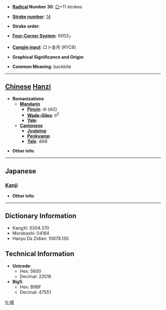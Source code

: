 * '''[[Wiktionary:Chinese radical index| Radical]] Number 30''': [[Wiktionary:Chinese radical index 口|口]]+11 strokes

* '''[[Wiktionary:Chinese total strokes index|Stroke number]]''': [[Wiktionary:Chinese total strokes index 14|14]]

* '''Stroke order''': 

* '''[[Wiktionary:Chinese four corner index|Four-Corner System]]''': 6002<sub>7</sub>

* '''[[Wiktionary:Chinese Cangjie index|Cangjie input]]''': 口卜金月 (RYCB)

* '''Graphical Significance and Origin''': 

* '''Common Meaning''': backbite

----

== [[Chinese]] [[Hanzi]] ==

* '''Romanizations'''
** '''[[Mandarin]]'''
*** '''[[Pinyin]]''': dí (di2)
*** '''[[Wade-Giles]]''': ti<sup>2</sup>
*** '''[[Yale]]''': 
** '''[[Cantonese]]'''
*** '''[[Jyutping]]''':
*** '''[[Penkyamp]]''': 
*** '''[[Yale]]''': dik6

* '''Other info''': 

----

==Japanese==
===[[Kanji]]===
{{kanji|on readings=[[さく]] (saku), [[しゃく]] (shaku)|kun readings=}}

* '''Other info''':  

----

== Dictionary Information ==

* KangXi: 0204.370
* Morobashi: 04164
* Hanyu Da Zidian: 10678.130

== Technical Information ==

* '''Unicode''':
** Hex: 5600
** Decimal: 22016
* '''Big5''':
** Hex: B9BF
** Decimal: 47551

[[fr:嘀]]